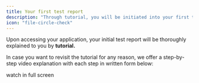 ```yaml
---
title: Your first test report
description: "Through tutorial, you will be initiated into your first test report."
icon: "file-circle-check"
---
```


Upon accessing your application, your initial test report will be thoroughly explained to you by **tutorial.**

In case you want to revisit the tutorial for any reason, we offer a step-by-step video explanation with each step in written form below:

<Tip>watch in full screen</Tip>
<Frame caption="caption goes here">
  <iframe
    width={560}
    height={345}
    frameBorder={0}
    style={{ borderRadius: 0.5 + "rem" }}
    src=""
    allow="clipboard-write"
    frameborder="0"
    webkitallowfullscreen="true"
    mozallowfullscreen="true"
    allowfullscreen="true"
  ></iframe>
</Frame>
